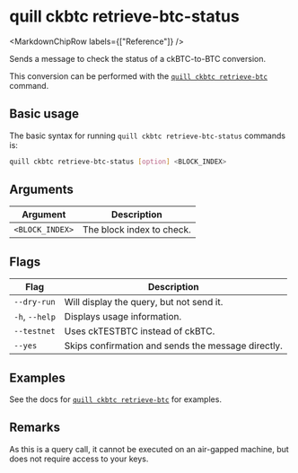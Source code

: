 
# quill ckbtc retrieve-btc-status

<MarkdownChipRow labels={["Reference"]} />

Sends a message to check the status of a ckBTC-to-BTC conversion.

This conversion can be performed with the [`quill ckbtc retrieve-btc`](./quill-ckbtc-retrieve-btc.md) command.

## Basic usage

The basic syntax for running `quill ckbtc retrieve-btc-status` commands is:

```bash
quill ckbtc retrieve-btc-status [option] <BLOCK_INDEX>
```

## Arguments

| Argument        | Description               |
|-----------------|---------------------------|
| `<BLOCK_INDEX>` | The block index to check. |

## Flags

| Flag                 | Description                                        |
|----------------------|----------------------------------------------------|
| `--dry-run`          | Will display the query, but not send it.           |
| `-h`, `--help`       | Displays usage information.                        |
| `--testnet`          | Uses ckTESTBTC instead of ckBTC.                   |
| `--yes`              | Skips confirmation and sends the message directly. |

## Examples

See the docs for [`quill ckbtc retrieve-btc`] for examples.

## Remarks

As this is a query call, it cannot be executed on an air-gapped machine, but does not require access to your keys.

[`quill ckbtc retrieve-btc`]: quill-ckbtc-retrieve-btc.md
